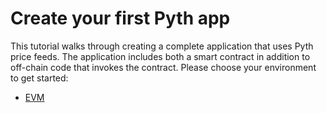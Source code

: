 # Create your first Pyth app

This tutorial walks through creating a complete application that uses Pyth price feeds.
The application includes both a smart contract in addition to off-chain code that invokes the contract.
Please choose your environment to get started:

- [EVM](create-your-first-pyth-app/evm)
